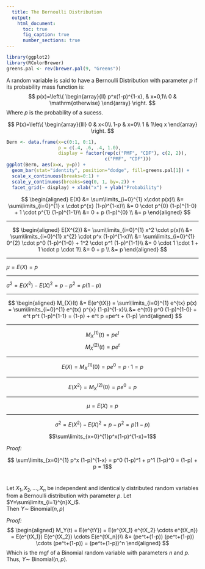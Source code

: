```yaml
---
  title: The Bernoulli Distribution
  output:
    html_document:
      toc: true
      fig_caption: true
      number_sections: true
---
```


\chapter{The Bernoulli Distribution}
  \label{Bernoulli}
  \setcounter{section}{0}
  
```r
library(ggplot2)
library(RColorBrewer)
greens.pal <- rev(brewer.pal(9, "Greens"))
```

\section{Probability Mass Function}
\label{Bernoulli_pmf}

A random variable is said to have a Bernoulli Distribution with parameter $p$ if its probability mass function is:
$$
p(x)=\left\{ 
  	\begin{array}{ll}
			p^x(1-p)^{1-x},	& x=0,1\\
			0 		& \mathrm{otherwise}
		\end{array} 
	\right. 
$$
Where  $p$ is the probability of a sucess.

\section{Cumulative Distribution Function}
\label{Bernoulli_cdf}

$$
P(x)=\left\{
  	\begin{array}{lll}
			0   & x<0\\
			1-p & x=0\\
			1   & 1\leq x
		\end{array}
	\right. 
$$

```r
Bern <- data.frame(x=c(0:1, 0:1), 
                   p = c(.4, .6, .4, 1.0), 
                   display = factor(rep(c("PMF", "CDF"), c(2, 2)),
                                    c("PMF", "CDF")))
ggplot(Bern, aes(x=x, y=p)) + 
  geom_bar(stat="identity", position="dodge", fill=greens.pal[1]) + 
  scale_x_continuous(breaks=0:1) +
  scale_y_continuous(breaks=seq(0, 1, by=.2)) + 
  facet_grid(~ display) + xlab("x") + ylab("Probability") 
```

\section{Expected Values}
  \label{Bernoulli-expected-values}
$$
\begin{aligned}
E(X) &= \sum\limits_{i=0}^{1} x\cdot p(x)\\
     &= \sum\limits_{i=0}^{1} x \cdot p^{x} (1-p)^{1-x}\\
     &= 0 \cdot p^{0} (1-p)^{1-0} + 1 \cdot p^{1} (1-p)^{1-1}\\
     &= 0 + p (1-p)^{0}  \\
     &= p
\end{aligned}
$$ 
  
*************************
  
$$
\begin{aligned}
E(X^{2}) &= \sum\limits_{i=0}^{1} x^2 \cdot p(x)\\
    &= \sum\limits_{i=0}^{1} x^{2} \cdot p^x (1-p)^{1-x}\\
    &= \sum\limits_{i=0}^{1} 0^{2} \cdot p^0 (1-p)^{1-0} + 
        1^2 \cdot p^1 (1-p)^{1-1}\\
    &= 0 \cdot 1 \cdot 1 + 1 \cdot p \cdot 1\\
    &= 0 + p \\
    &= p
\end{aligned}
$$

*************************  

$\mu = E(X) = p$

*************************

$\sigma^2 
  = E(X^2) - E(X)^2
  = p-p^2
  = p(1-p)
$

*************************

\section{Moment Generating Function}
  \label{Bernoulli-mgf}
$$
\begin{aligned}
M_{X}(t)
	&= E(e^{tX})
	 = \sum\limits_{i=0}^{1} e^{tx} p(x)
	 = \sum\limits_{i=0}^{1} e^{tx} p^{x} (1-p)^{1-x}\\
  &= e^{t0} p^0 (1-p)^{1-0} + e^t p^t (1-p)^{1-1}
	 = (1-p) + e^t p
	 =pe^t + (1-p)
\end{aligned}
$$

*************************

$$M^{(1)}_X(t) = pe^t$$
$$M^{(2)}_X(t) = pe^t$$

*************************

$$E(X)
	=M^{(1)}_X(0)
	= pe^0
	= p \cdot 1
	= p$$

*************************

$$E(X^2)
	= M^{(2)}_X(0)
	= pe^0
	= p$$

*************************

$$\mu
	= E(X)
	= p$$

*************************

$$\sigma^2
	= E(X^2) - E(X)^2
	= p - p^2
	= p (1-p)$$

\section{Theorems for the Bernoulli Distribution}
	\label{Bernoulli-theorems}

\subsection{Validity of the Distribution}
	\label{Bernoulli-theorem1}
$$\sum\limits_{x=0}^{1}p^x(1-p)^{1-x}=1$$

_Proof:_

$$
\sum\limits_{x=0}^{1} p^x (1-p)^{1-x}
	= p^0 (1-p)^1 + p^1 (1-p)^0
	= (1-p) + p
	= 1$$\ \rule{.05in}{.05in}


\subsection{Sum of Bernoulli Random Variables}
	\label{Bernoulli-theorem2}
Let $X_1,X_2,\ldots,X_n$ be independent and identically distributed random variables from a Bernoulli distribution with parameter $p$.  Let $Y=\sum\limits_{i=1}^{n}X_i$.  
Then $Y\sim$ Binomial$(n,p)$  

_Proof:_
$$
\begin{aligned}
M_Y(t)
	 = E(e^{tY})
	 = E(e^{tX_1} e^{tX_2} \cdots e^{tX_n})
	 = E(e^{tX_1}) E(e^{tX_2}) \cdots E(e^{tX_n})\\
  &= (pe^t+(1-p)) (pe^t+(1-p)) \cdots (pe^t+(1-p))
	 = (pe^t+(1-p))^n
\end{aligned}
$$
Which is the mgf of a Binomial random variable with parameters $n$ and $p$.  
	Thus, $Y\sim$ Binomial$(n,p)$. \rule{.05in}{.05in}


